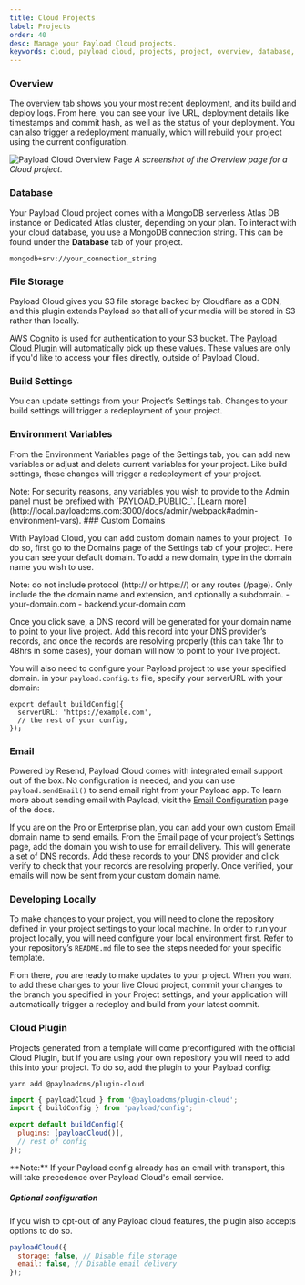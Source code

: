 ```yaml
---
title: Cloud Projects
label: Projects
order: 40
desc: Manage your Payload Cloud projects.
keywords: cloud, payload cloud, projects, project, overview, database, file storage, build settings, environment variables, custom domains, email, developing locally
---
```


### Overview

<Banner>
  The overview tab shows you your most recent deployment, and its build and
  deploy logs. From here, you can see your live URL, deployment details like
  timestamps and commit hash, as well as the status of your deployment. You can
  also trigger a redeployment manually, which will rebuild your project using
  the current configuration.
</Banner>

![Payload Cloud Overview Page](https://payloadcms.com/images/docs/cloud/overview-page.jpg)
_A screenshot of the Overview page for a Cloud project._

### Database

Your Payload Cloud project comes with a MongoDB serverless Atlas DB instance or Dedicated Atlas cluster, depending on your plan. To interact with your cloud database, you use a MongoDB connection string. This can be found under the **Database** tab of your project.

`mongodb+srv://your_connection_string`

### File Storage

Payload Cloud gives you S3 file storage backed by Cloudflare as a CDN, and this plugin extends Payload so that all of your media will be stored in S3 rather than locally.

AWS Cognito is used for authentication to your S3 bucket. The [Payload Cloud Plugin](https://github.com/payloadcms/plugin-cloud) will automatically pick up these values. These values are only if you'd like to access your files directly, outside of Payload Cloud.

### Build Settings

You can update settings from your Project’s Settings tab. Changes to your build settings will trigger a redeployment of your project.

### Environment Variables

From the Environment Variables page of the Settings tab, you can add new variables or adjust and delete current variables for your project. Like build settings, these changes will trigger a redeployment of your project.

<Banner>
  Note: For security reasons, any variables you wish to provide to the Admin
  panel must be prefixed with `PAYLOAD_PUBLIC_`. [Learn
  more](http://local.payloadcms.com:3000/docs/admin/webpack#admin-environment-vars).
</Banner>
### Custom Domains

With Payload Cloud, you can add custom domain names to your project. To do so, first go to the Domains page of the Settings tab of your project. Here you can see your default domain. To add a new domain, type in the domain name you wish to use.

<Banner>
  Note: do not include protocol (http:// or https://) or any routes (/page).
  Only include the the domain name and extension, and optionally a subdomain. -
  your-domain.com - backend.your-domain.com
</Banner>

Once you click save, a DNS record will be generated for your domain name to point to your live project. Add this record into your DNS provider’s records, and once the records are resolving properly (this can take 1hr to 48hrs in some cases), your domain will now to point to your live project.

You will also need to configure your Payload project to use your specified domain. in your `payload.config.ts` file, specify your serverURL with your domain:

```tsx
export default buildConfig({
  serverURL: 'https://example.com',
  // the rest of your config,
});
```

### Email

Powered by Resend, Payload Cloud comes with integrated email support out of the box. No configuration is needed, and you can use `payload.sendEmail()` to send email right from your Payload app. To learn more about sending email with Payload, visit the [Email Configuration](https://payloadcms.com/docs/email/overview) page of the docs.

If you are on the Pro or Enterprise plan, you can add your own custom Email domain name to send emails. From the Email page of your project’s Settings page, add the domain you wish to use for email delivery. This will generate a set of DNS records. Add these records to your DNS provider and click verify to check that your records are resolving properly. Once verified, your emails will now be sent from your custom domain name.

### Developing Locally

To make changes to your project, you will need to clone the repository defined in your project settings to your local machine. In order to run your project locally, you will need configure your local environment first. Refer to your repository’s `README.md` file to see the steps needed for your specific template.

From there, you are ready to make updates to your project. When you want to add these changes to your live Cloud project, commit your changes to the branch you specified in your Project settings, and your application will automatically trigger a redeploy and build from your latest commit.

### Cloud Plugin

Projects generated from a template will come preconfigured with the official Cloud Plugin, but if you are using your own repository you will need to add this into your project. To do so, add the plugin to your Payload config:

`yarn add @payloadcms/plugin-cloud`

```jsx
import { payloadCloud } from '@payloadcms/plugin-cloud';
import { buildConfig } from 'payload/config';

export default buildConfig({
  plugins: [payloadCloud()],
  // rest of config
});
```

<Banner type="warning">
  **Note:** If your Payload config already has an email with transport, this
  will take precedence over Payload Cloud's email service.
</Banner>

##### **Optional configuration**

If you wish to opt-out of any Payload cloud features, the plugin also accepts options to do so.

```jsx
payloadCloud({
  storage: false, // Disable file storage
  email: false, // Disable email delivery
});
```
